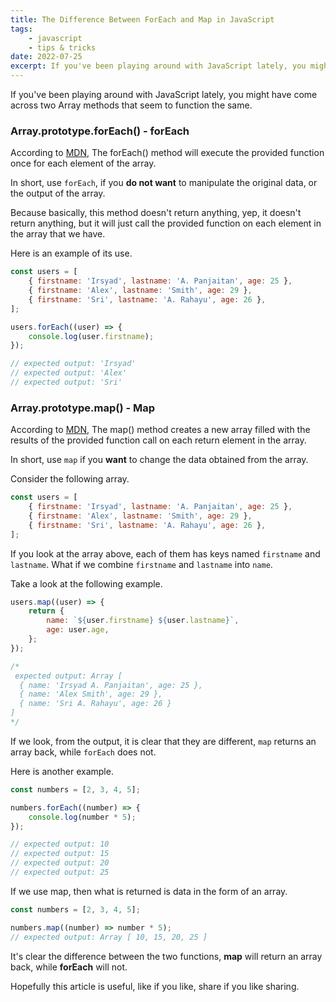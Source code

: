 ```yaml
---
title: The Difference Between ForEach and Map in JavaScript
tags:
    - javascript
    - tips & tricks
date: 2022-07-25
excerpt: If you've been playing around with JavaScript lately, you might have come across two Array methods that seem to function the same.
---
```


If you've been playing around with JavaScript lately, you might have come across two Array methods that seem to function the same.

### Array.prototype.forEach() - forEach

According to [MDN](https://developer.mozilla.org/en-US/), The forEach() method will execute the provided function once for each element of the array.

In short, use `forEach`, if you **do not want** to manipulate the original data, or the output of the array.

Because basically, this method doesn't return anything, yep, it doesn't return anything, but it will just call the provided function on each element in the array that we have.

Here is an example of its use.

```js
const users = [
    { firstname: 'Irsyad', lastname: 'A. Panjaitan', age: 25 },
    { firstname: 'Alex', lastname: 'Smith', age: 29 },
    { firstname: 'Sri', lastname: 'A. Rahayu', age: 26 },
];

users.forEach((user) => {
    console.log(user.firstname);
});

// expected output: 'Irsyad'
// expected output: 'Alex'
// expected output: 'Sri'
```

### Array.prototype.map() - Map

According to [MDN](https://developer.mozilla.org/en-US/), The map() method creates a new array filled with the results of the provided function call on each return element in the array.

In short, use `map` if you **want** to change the data obtained from the array.

Consider the following array.

```js
const users = [
    { firstname: 'Irsyad', lastname: 'A. Panjaitan', age: 25 },
    { firstname: 'Alex', lastname: 'Smith', age: 29 },
    { firstname: 'Sri', lastname: 'A. Rahayu', age: 26 },
];
```

If you look at the array above, each of them has keys named `firstname` and `lastname`. What if we combine `firstname` and `lastname` into `name`.

Take a look at the following example.

```js
users.map((user) => {
    return {
        name: `${user.firstname} ${user.lastname}`,
        age: user.age,
    };
});

/*
 expected output: Array [
  { name: 'Irsyad A. Panjaitan', age: 25 },
  { name: 'Alex Smith', age: 29 },
  { name: 'Sri A. Rahayu', age: 26 }
]
*/
```

If we look, from the output, it is clear that they are different, `map` returns an array back, while `forEach` does not.

Here is another example.

```js
const numbers = [2, 3, 4, 5];

numbers.forEach((number) => {
    console.log(number * 5);
});

// expected output: 10
// expected output: 15
// expected output: 20
// expected output: 25
```

If we use map, then what is returned is data in the form of an array.

```js
const numbers = [2, 3, 4, 5];

numbers.map((number) => number * 5);
// expected output: Array [ 10, 15, 20, 25 ]
```

It's clear the difference between the two functions, **map** will return an array back, while **forEach** will not.

Hopefully this article is useful, like if you like, share if you like sharing.
